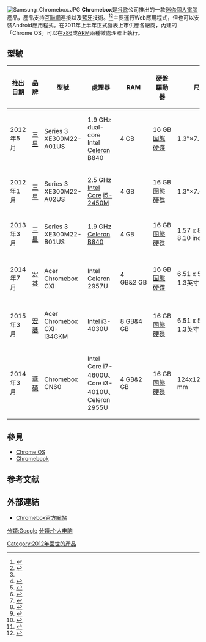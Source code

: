{{NoteTA|G1=IT}}
[[File:Samsung_Chromebox.JPG|thumb]]
'''Chromebox'''是[[谷歌|谷歌]]公司推出的一款[[迷你|迷你]][[個人電腦|個人電腦]]產品，產品支持[[互聯網|互聯網]]連接以及[[藍牙|藍牙]]技術。<ref name=ChromeboxDevice>{{cite web |url=http://www.google.com/intl/en/chrome/devices/chromebox.html |title=Chromebox device |date= |accessdate=2012-05-29 |archive-date=2012-08-19 |archive-url=https://web.archive.org/web/20120819182425/https://www.google.com/intl/en/chrome/devices/chromebox.html |dead-url=no }}</ref><ref name="Chromebox specs">{{cite web|title=Chromebox for Business|url=https://www.google.com/intl/en/chrome/business/devices/chromebox.html#specs|publisher=Google|accessdate=2013-06-08|archive-date=2013-06-07|archive-url=https://web.archive.org/web/20130607213958/http://www.google.com/intl/en/chrome/business/devices/chromebox.html#specs|dead-url=no}}</ref>主要運行Web應用程式，但也可以安裝Android應用程式。在2011年上半年正式發表上市供應各廠商，內建的「Chrome OS」可以在[[x86|x86]]或[[ARM架構|ARM]]兩種微處理器上執行。

==型號==
{| class="wikitable sortable"
|-
! 推出日期
! 品牌
! 型號
! 處理器
! RAM
! 硬盤驅動器
! 尺寸
! 重量
! 基本價格
! 參考文獻
|-
| 2012年5月
| [[三星電子|三星]]
| Series 3<br>XE300M22-A01US
| 1.9 GHz dual-core Intel [[Celeron|Celeron]] B840
| 4 GB
| 16 GB [[固态硬盘|固態硬碟]]
| 1.3″×7.5″×7.5″
| {{convert|2.64|lb|kg|1|abbr=on}}
| $329.99
| <ref name=ChromeboxDevice/><ref>{{cite web |url=http://www.amazon.com/Samsung-XE300M22-A01US-Series-3-Chromebox/dp/B007Y8DJEA/ref=br_lf_m_2858603011_1_4_ttl?ie=UTF8&s=pc&pf_rd_p=1370516602&pf_rd_s=center-2&pf_rd_t=101&pf_rd_i=2858603011&pf_rd_m=ATVPDKIKX0DER&pf_rd_r=14YFHTT022X9X6ZEJWG9 |title=Amazon.com |date= |accessdate=2012-05-29 |archive-date=2019-09-24 |archive-url=https://web.archive.org/web/20190924203254/https://www.amazon.com/Samsung-XE300M22-A01US-Series-3-Chromebox/dp/B007Y8DJEA/ref=br_lf_m_2858603011_1_4_ttl?ie=UTF8&s=pc&pf_rd_p=1370516602&pf_rd_s=center-2&pf_rd_t=101&pf_rd_i=2858603011&pf_rd_m=ATVPDKIKX0DER&pf_rd_r=14YFHTT022X9X6ZEJWG9 |dead-url=no }}</ref>
|-
| 2012年1月
| [[三星電子|三星]]
| Series 3<br>XE300M22-A02US
| 2.5 GHz [[Intel_Core|Intel Core]] [[List_of_Intel_Core_i5_microprocessors|i5-2450M]]
| 4 GB
| 16 GB [[固态硬盘|固態硬碟]]
| 1.3″×7.6″×7.6″
| {{convert|5.82|lb|kg|1|abbr=on}}
| $499.99
| <ref>{{Cite web |url=http://www.chromestory.com/2012/05/two-chromeboxes-second-49999-intel-core-i5/ |title=Chrome Story: There Are Two Chromeboxes – Here is the Second – $499.99 With Intel Core i5 |accessdate=2013-11-12 |archive-date=2017-03-01 |archive-url=https://web.archive.org/web/20170301180430/https://www.chromestory.com/2012/05/two-chromeboxes-second-49999-intel-core-i5/ |dead-url=yes }}</ref>
|-
| 2013年3月
| [[三星電子|三星]]
| Series 3<br>XE300M22-B01US
| 1.9 GHz [[Intel_Celeron_867|Celeron B840]]
| 4 GB
| 16 GB [[固态硬盘|固態硬碟]]
| 1.57 x 8.10 x 8.10 inches
| {{convert|1.8|lb|kg|1|abbr=on}}
| $329.99
| <ref>{{Cite web |url=http://www.amazon.com/Samsung-XE300M22-B01US-Chromebox/dp/B00B3R4W62/ref=pd_rhf_ee_s_ts_3_BAZX#productDetails |title=amazon |accessdate=2013-11-12 |archive-date=2016-04-15 |archive-url=https://web.archive.org/web/20160415091926/http://www.amazon.com/Samsung-XE300M22-B01US-Chromebox/dp/B00B3R4W62/ref=pd_rhf_ee_s_ts_3_BAZX#productDetails |dead-url=no }}</ref><ref>{{Cite web |url=https://plus.google.com/photos/107383267087412581972/albums/posts/5828491150014676226 |title=googleplus |accessdate=2013-11-12 |archive-date=2013-07-09 |archive-url=https://web.archive.org/web/20130709154814/https://plus.google.com/photos/107383267087412581972/albums/posts/5828491150014676226 |dead-url=no }}</ref>
|-
|2014年7月
|[[宏碁|宏碁]]
|Acer Chromebox CXI
|Intel Celeron 2957U
|4 GB&2 GB
|16 GB [[固态硬盘|固態硬碟]]
|6.51 x 5.12 x 1.3英寸
|
|219.99 美元&179.99 美元
|<ref>{{Cite web|title=宏碁發表首款Chromebox桌機 - 科技|url=https://www.chinatimes.com/realtimenews/20140822000037-260412|access-date=2022-04-18|last=中時新聞網|work=中時新聞網|language=zh-TW|archive-date=2022-04-18|archive-url=https://web.archive.org/web/20220418155544/https://www.chinatimes.com/realtimenews/20140822000037-260412}}</ref><ref>{{Cite web|title=宏碁宣布面向美國市場推出 CXI Chromebox 系列 - 狂人數碼部落|url=https://eeshanaviation.com/tablets-laptops/17248.html|access-date=2022-04-21|date=2021-12-02}}</ref>
|-
|2015年3月
|[[宏碁|宏碁]]
|Acer Chromebox CXI-i34GKM
|Intel i3-4030U
|8 GB&4 GB
|16 GB[[固态硬盘|固態硬碟]]
|6.51 x 5.12 x 1.3英寸
|
|399美元&349美元
|<ref>{{Cite web|title=宏碁发布新款Chromebox CXI：搭载英特尔酷睿i3-4030U处理器 - 硬件|url=http://www.cnbeta.com/articles/tech/375033.htm|access-date=2022-04-21|last=cnBeta|work=cnBeta.COM|language=zh-CN}}</ref>
|-
|2014年3月
|[[華碩|華碩]]
|Chromebox CN60
|Intel Core i7-4600U、Core i3-4010U、Celeron 2955U
|4 GB&2 GB
|16 GB[[固态硬盘|固態硬碟]]
|124x124x42 mm
|
|$17990元台幣、$12000元台幣、$5999元台幣
|<ref>{{Cite web|title=華碩Chromebox 台灣上市，資訊月再推Chromebook！|url=https://www.ithome.com.tw/news/91986|access-date=2022-04-21|work=iThome|language=zh-hant|archive-date=2022-04-29|archive-url=https://web.archive.org/web/20220429040450/https://www.ithome.com.tw/news/91986}}</ref><ref>{{Cite web|title=華碩推出首款Chrome OS 迷你桌上型電腦 - [哈燒王 Hot3c]|url=http://www.hot3c.com/read.asp?class=5&id=22246|access-date=2022-04-21|work=www.hot3c.com|archive-date=2015-04-15|archive-url=https://web.archive.org/web/20150415075906/http://www.hot3c.com/read.asp?class=5&id=22246}}</ref>
|}

==參見==
*[[Chrome_OS|Chrome OS]]
*[[Chromebook|Chromebook]]


==参考文献==
<div class="references-small">
<references></references>
</div>

==外部連結==
*[https://www.google.com/intl/en/chrome/devices/chromebox.html Chromebox官方網站]{{Wayback|url=https://www.google.com/intl/en/chrome/devices/chromebox.html |date=20130316175358 }}
{{Google公司}}
[[分類:Google|分類:Google]]
[[分類:个人电脑|分類:个人电脑]]
[[Category:2012年面世的產品|Category:2012年面世的產品]]